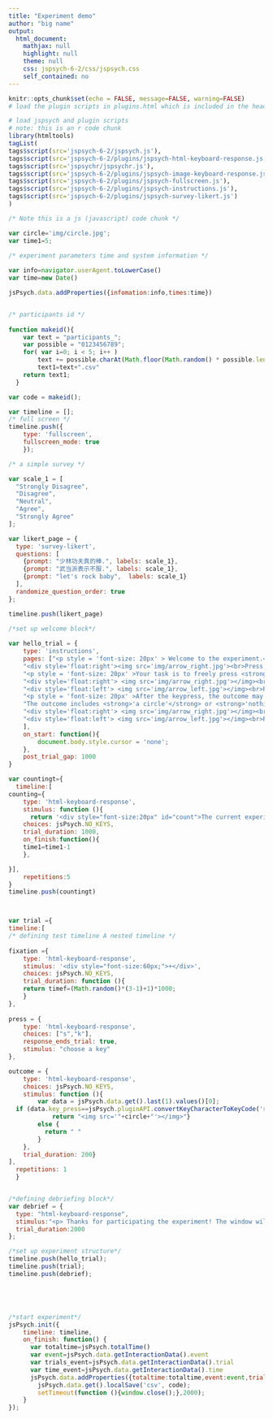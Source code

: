 ```yaml
---
title: "Experiment demo"
author: "big name"
output:
  html_document:
    mathjax: null
    highlight: null
    theme: null
    css: jspsych-6-2/css/jspsych.css
    self_contained: no
---
```



```r
knitr::opts_chunk$set(echo = FALSE, message=FALSE, warning=FALSE)
# load the plugin scripts in plugins.html which is included in the header.
```

```r
# load jspsych and plugin scripts
# note: this is an r code chunk
library(htmltools)
tagList(
tags$script(src='jspsych-6-2/jspsych.js'),
tags$script(src='jspsych-6-2/plugins/jspsych-html-keyboard-response.js'),
tags$script(src='jspsychr/jspsychr.js'),
tags$script(src='jspsych-6-2/plugins/jspsych-image-keyboard-response.js'),
tags$script(src='jspsych-6-2/plugins/jspsych-fullscreen.js'),
tags$script(src='jspsych-6-2/plugins/jspsych-instructions.js'),
tags$script(src='jspsych-6-2/plugins/jspsych-survey-likert.js')
)
```


```js
/* Note this is a js (javascript) code chunk */

var circle='img/circle.jpg';
var time1=5;

/* experiment parameters time and system information */
  
var info=navigator.userAgent.toLowerCase()
var time=new Date()

jsPsych.data.addProperties({infomation:info,times:time})


/* participants id */
  
function makeid(){
    var text = "participants_";
    var possible = "0123456789";
    for( var i=0; i < 5; i++ )
        text += possible.charAt(Math.floor(Math.random() * possible.length));
        text1=text+".csv"
    return text1;
  }

var code = makeid();

var timeline = []; 
/* full screen */ 
timeline.push({
    type: 'fullscreen',
    fullscreen_mode: true
    });

/* a simple survey */

var scale_1 = [
  "Strongly Disagree", 
  "Disagree", 
  "Neutral", 
  "Agree", 
  "Strongly Agree"
];

var likert_page = {
  type: 'survey-likert',
  questions: [
    {prompt: "少林功夫真的棒.", labels: scale_1},
    {prompt: "武当派表示不服.", labels: scale_1},
    {prompt: "let's rock baby",  labels: scale_1}
  ],
  randomize_question_order: true
};

timeline.push(likert_page)

/*set up welcome block*/
  
var hello_trial = {
    type: 'instructions',
    pages: ["<p style = 'font-size: 20px' > Welcome to the experiment.</p>"+
    "<div style='float:right'><img src='img/arrow_right.jpg'><br>Press right arrow key to continue</img></div>",
    "<p style = 'font-size: 20px' >Your task is to freely press <strong>'s'</strong> and <strong>'k'</strong> key on the keyboard when you see 'choose a key' on the screen. </p>" +
    "<div style='float:right'> <img src='img/arrow_right.jpg'></img><br>Press right arrow key to the next page.</div>"+
    "<div style='float:left'> <img src='img/arrow_left.jpg'></img><br>Press left arrow key to the previous page.</div>" ,
    "<p style = 'font-size: 20px' >After the keypress, the outcome may show up on the screen for a short time."+
    "The outcome includes <strong>'a circle'</strong> or <strong>'nothing'</strong>.</p> " +
    "<div style='float:right'> <img src='img/arrow_right.jpg'></img><br>Press right arrow key to start the experiment.</div>"+
    "<div style='float:left'> <img src='img/arrow_left.jpg'></img><br>Press left arrow key to the previous page.</div>"
    ],
    on_start: function(){
        document.body.style.cursor = 'none';
    },
    post_trial_gap: 1000
}

var countingt={
  timeline:[
counting={
    type: 'html-keyboard-response',
    stimulus: function (){
      return '<div style="font-size:20px" id="count">The current experiment will start in '+ time1 +' seconds</div>'},
    choices: jsPsych.NO_KEYS,
    trial_duration: 1000,
    on_finish:function(){
    time1=time1-1
    },

}],
    repetitions:5
}
timeline.push(countingt)



var trial ={
timeline:[
/* defining test timeline A nested timeline */
  
fixation ={
    type: 'html-keyboard-response',
    stimulus: '<div style="font-size:60px;">+</div>',
    choices: jsPsych.NO_KEYS,
    trial_duration: function (){
    return timef=(Math.random()*(3-1)+1)*1000;
    }
},  
  
press = {
    type: 'html-keyboard-response',
    choices: ["s","k"],
    response_ends_trial: true,
    stimulus: "choose a key"
},

outcome = {
    type: 'html-keyboard-response',
    choices: jsPsych.NO_KEYS,
    stimulus: function (){ 
        var data = jsPsych.data.get().last(1).values()[0];
  if (data.key_press==jsPsych.pluginAPI.convertKeyCharacterToKeyCode('s')){
            return "<img src='"+circle+"'></img>"}
        else {
          return " "
        }
    },
    trial_duration: 200}
],
  repetitions: 1
  }


/*defining debriefing block*/
var debrief = {
  type: "html-keyboard-response",
  stimulus:"<p> Thanks for participating the experiment! The window will be closed in seconds</p>",
  trial_duration:2000
};

/*set up experiment structure*/
timeline.push(hello_trial);
timeline.push(trial);
timeline.push(debrief);





/*start experiment*/
jsPsych.init({
    timeline: timeline,
    on_finish: function() {
      var totaltime=jsPsych.totalTime()
      var event=jsPsych.data.getInteractionData().event
      var trials_event=jsPsych.data.getInteractionData().trial
      var time_event=jsPsych.data.getInteractionData().time
      jsPsych.data.addProperties({totaltime:totaltime,event:event,trials_event:trials_event,time_event:time_event})
        jsPsych.data.get().localSave('csv', code);
        setTimeout(function (){window.close();},2000);
    }
});
```
